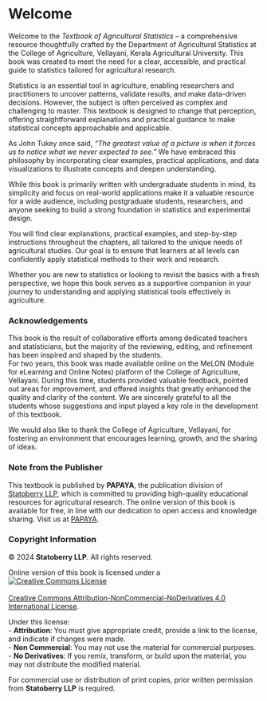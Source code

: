# Welcome {.unnumbered}

Welcome to the *Textbook of Agricultural Statistics* – a comprehensive resource thoughtfully crafted by the Department of Agricultural Statistics at the College of Agriculture, Vellayani, Kerala Agricultural University. This book was created to meet the need for a clear, accessible, and practical guide to statistics tailored for agricultural research.

Statistics is an essential tool in agriculture, enabling researchers and practitioners to uncover patterns, validate results, and make data-driven decisions. However, the subject is often perceived as complex and challenging to master. This textbook is designed to change that perception, offering straightforward explanations and practical guidance to make statistical concepts approachable and applicable.

As John Tukey once said, *"The greatest value of a picture is when it forces us to notice what we never expected to see."* We have embraced this philosophy by incorporating clear examples, practical applications, and data visualizations to illustrate concepts and deepen understanding.

While this book is primarily written with undergraduate students in mind, its simplicity and focus on real-world applications make it a valuable resource for a wide audience, including postgraduate students, researchers, and anyone seeking to build a strong foundation in statistics and experimental design.

You will find clear explanations, practical examples, and step-by-step instructions throughout the chapters, all tailored to the unique needs of agricultural studies. Our goal is to ensure that learners at all levels can confidently apply statistical methods to their work and research.

Whether you are new to statistics or looking to revisit the basics with a fresh perspective, we hope this book serves as a supportive companion in your journey to understanding and applying statistical tools effectively in agriculture.

### Acknowledgements

This book is the result of collaborative efforts among dedicated teachers and statisticians, but the majority of the reviewing, editing, and refinement has been inspired and shaped by the students.\
For two years, this book was made available online on the MeLON (Module for eLearning and Online Notes) platform of the College of Agriculture, Vellayani. During this time, students provided valuable feedback, pointed out areas for improvement, and offered insights that greatly enhanced the quality and clarity of the content. We are sincerely grateful to all the students whose suggestions and input played a key role in the development of this textbook.

We would also like to thank the College of Agriculture, Vellayani, for fostering an environment that encourages learning, growth, and the sharing of ideas.

### Note from the Publisher

This textbook is published by **PAPAYA**, the publication division of [Statoberry LLP](https://www.statoberry.com/), which is committed to providing high-quality educational resources for agricultural research. The online version of this book is available for free, in line with our dedication to open access and knowledge sharing. Visit us at [PAPAYA](https://www.statoberry.com/papaya).

### Copyright Information

© 2024 **Statoberry LLP**. All rights reserved.

Online version of this book is licensed under a\
<a rel="license" href="http://creativecommons.org/licenses/by-nc-nd/4.0/"><img src="https://i.creativecommons.org/l/by-nc-nd/4.0/88x31.png" alt="Creative Commons License" style="border-width:0"/></a><br />\
<a rel="license" href="http://creativecommons.org/licenses/by-nc-nd/4.0/">Creative Commons Attribution-NonCommercial-NoDerivatives 4.0 International License</a>.

Under this license:\
- **Attribution**: You must give appropriate credit, provide a link to the license, and indicate if changes were made.\
- **Non Commercial**: You may not use the material for commercial purposes.\
- **No Derivatives**: If you remix, transform, or build upon the material, you may not distribute the modified material.

For commercial use or distribution of print copies, prior written permission from **Statoberry LLP** is required.
